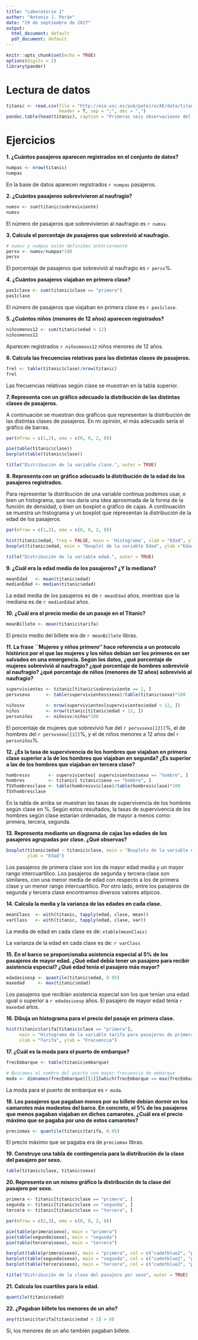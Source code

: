 ```yaml
---
title: "Laboratorio 1"
author: "Antonio J. Perán"
date: "29 de septiembre de 2017"
output:
  html_document: default
  pdf_document: default
---
```


```r
knitr::opts_chunk$set(echo = TRUE)
options(digits = 2)
library(pander)
```

# Lectura de datos

```r
titanic <- read.csv(file = "http://eio.usc.es/pub/pateiro/AE/data/titanic_es.csv",
                    header = T, sep = ";", dec = ",")
pandoc.table(head(titanic), caption = "Primeras seis observaciones del conjunto de datos")
```

# Ejercicios

**1. ¿Cuántos pasajeros aparecen registrados en el conjunto de datos?**  

```r
numpas <- nrow(titanic)
numpas
```

En la base de datos aparecen registrados `r numpas` pasajeros.

**2. ¿Cuántos pasajeros sobrevivieron al naufragio?**

```r
numsv <- sum(titanic$sobreviviente)
numsv
```

El número de pasajeros que sobrevivieron al naufragio es `r numsv`.

**3. Calcula el porcentaje de pasajeros que sobrevivió al naufragio.**

```r
# numsv y numpas están definidas anteriormente
persv <- numsv/numpas*100
persv
```

El porcentaje de pasajeros que sobrevivió al naufragio es `r persv`%. 

\newpage

**4. ¿Cuántos pasajeros viajaban en primera clase?**

```r
pas1clase <- sum(titanic$clase == "primera")
pas1clase
```

El número de pasajeros que viajaban en primera clase es `r pas1clase`.

**5. ¿Cuántos niños (menores de 12 años) aparecen registrados?**

```r
niñosmenos12 <- sum(titanic$edad < 12)
niñosmenos12
```

Aparecen registrados `r niñosmenos12` niños menores de 12 años.

**6. Calcula las frecuencias relativas para las distintas clases de pasajeros.**

```r
frel <- table(titanic$clase)/nrow(titanic)
frel
```

Las frecuencias relativas según clase se muestran en la tabla superior.  

**7. Representa con un gráfico adecuado la distribución de las distintas clases de pasajeros.**

A continuación se muestran dos gráficos que representan la distribución de las distintas clases de pasajeros. En mi opinión, el más adecuado sería el gráfico de barras.

```r
par(mfrow = c(1,2), oma = c(0, 0, 2, 0))

pie(table(titanic$clase))
barplot(table(titanic$clase))

title("Distribución de la variable clase.", outer = TRUE)
```

**8. Representa con un gráfico adecuado la distribución de la edad de los pasajeros registrados.**

Para representar la distribución de una variable continua podemos usar, o bien un histograma, que nos daría una idea aproximada de la forma de la función de densidad, o bien un boxplot o gráfico de cajas. A continuación se muestra un histograma y un boxplot que representan la distribución de la edad de los pasajeros.

```r
par(mfrow = c(1,2), oma = c(0, 0, 2, 0))

hist(titanic$edad, freq = FALSE, main = 'Histograma', xlab = "Edad", ylab = "Densidad" )
boxplot(titanic$edad, main = "Boxplot de la variable Edad", ylab ="Edad")

title("Distribución de la variable edad.", outer = TRUE)
```

**9. ¿Cuál era la edad media de los pasajeros? ¿Y la mediana?**

```r
meanEdad   <- mean(titanic$edad)
medianEdad <- median(titanic$edad)
```

La edad media de los pasajeros es de `r meanEdad` años, mientras que la mediana es de `r medianEdad` años.

**10. ¿Cuál era el precio medio de un pasaje en el Titanic?**

```r
meanBillete <- mean(titanic$tarifa)
```

El precio medio del billete era de `r meanBillete` libras.

**11. La frase ``Mujeres y niños primero'' hace referencia a un protocolo histórico por el que las mujeres y los niños debían ser los primeros en ser salvados en una emergencia. Según los datos, ¿qué porcentaje de mujeres sobrevivió al naufragio? ¿qué porcentaje de hombres sobrevivió al naufragio? ¿qué porcentaje de niños (menores de 12 años) sobrevivió al naufragio?**

```r
supervivientes <- titanic[titanic$sobreviviente == 1, ]
persvsexo      <- table(supervivientes$sexo)/table(titanic$sexo)*100

niñossv        <- nrow(supervivientes[supervivientes$edad < 12, ]) 
niños          <- nrow(titanic[titanic$edad < 12, ])
persvniños     <- niñossv/niños*100 
```

El porcentaje de mujeres que sobrevivió fue del `r persvsexo[[2]]`%, el de hombres del `r persvsexo[[1]]`%, y el de niños menores a 12 años del `r persvniños`%.


**12. ¿Es la tasa de supervivencia de los hombres que viajaban en primera clase superior a la de los hombres que viajaban en segunda? ¿Es superior a las de los hombres que viajaban en tercera clase?**

```r
hombressv       <- supervivientes[ supervivientes$sexo == "hombre", ]
hombres         <- titanic[ titanic$sexo == "hombre", ]
TSVhombresclase <- table(hombressv$clase)/table(hombres$clase)*100
TSVhombresclase
```

En la tabla de arriba se muestran las tasas de supervivencia de los hombres según clase en %. Según estos resultados, la tasas de supervivencia de los hombres según clase estarían ordenadas, de mayor a menos como: primera, tercera, segunda.

**13. Representa mediante un diagrama de cajas las edades de los pasajeros agrupadas por clase. ¿Qué observas?**

```r
boxplot(titanic$edad ~ titanic$clase, main = "Boxplots de la variable edad según clase", 
        ylab = "Edad")
```

\newpage

Los pasajeros de primera clase son los de mayor edad media y un mayor rango intercuartílico. Los pasajeros de segunda y tercera clase son similares, con una menor media de edad con respecto a los de primera clase y un menor rango intercuartílico. Por otro lado, entre los pasajeros de segunda y tercera clase encontramos diversos valores atípicos. 

**14. Calcula la media y la varianza de las edades en cada clase.**

```r
meanClass  <- with(titanic, tapply(edad, clase, mean))
varClass   <- with(titanic, tapply(edad, clase, var))
```

La media de edad en cada clase es de:
`xtable(meanClass)`

La varianza de la edad en cada clase es de:
`r varClass`

**15. En el barco se proporcionaba asistencia especial al 5% de los pasajeros de mayor edad. ¿Qué edad debía tener un pasajero para recibir asistencia especial? ¿Qué edad tenía el pasajero más mayor?**

```r
edadasisesp <- quantile(titanic$edad, 0.95) 
maxedad     <- max(titanic$edad)
```

Los pasajeros que recibían asistencia especial son los que tenían una edad igual o superior a `r edadasisesp` años. El pasajero de mayor edad tenía `r maxedad` años.

**16. Dibuja un histograma para el precio del pasaje en primera clase.**

```r
hist(titanic$tarifa[titanic$clase == "primera"],
     main = "Histograma de la variable tarifa para pasajeros de primera clase",
     xlab = "Tarifa", ylab = "Frecuencia")
```


**17. ¿Cuál es la moda para el puerto de embarque?**

```r
frecEmbarque <- table(titanic$embarque)

# Buscamos el nombre del puerto con mayor frecuencia de embarque
moda <- dimnames(frecEmbarque)[[1]][which(frecEmbarque == max(frecEmbarque))]
```

La moda para el puerto de embarque es `r moda`.


**18. Los pasajeros que pagaban menos por su billete debían dormir en los camarotes más modestos del barco. En concreto, el 5% de los pasajeros que menos pagaban viajaban en dichos camarotes. ¿Cuál era el precio máximo que se pagaba por uno de estos camarotes?**

```r
preciomax <- quantile(titanic$tarifa, 0.05)
```

El precio máximo que se pagaba era de `preciomax` libras.


**19. Construye una tabla de contingencia para la distribución de la clase del pasajero por sexo.**

```r
table(titanic$clase, titanic$sexo)
```

**20. Representa en un mismo gráfico la distribución de la clase del pasajero por sexo.**

```r
primera <- titanic[titanic$clase == "primera", ]
segunda <- titanic[titanic$clase == "segunda", ]
tercera <- titanic[titanic$clase == "tercera", ]

par(mfrow = c(2,3), oma = c(0, 0, 2, 0))

pie(table(primera$sexo), main = "primera")
pie(table(segunda$sexo), main = "segunda")
pie(table(tercera$sexo), main = "tercera")

barplot(table(primera$sexo), main = "primera", col = c("cadetblue2", "pink"))
barplot(table(segunda$sexo), main = "segunda", col = c("cadetblue2", "pink"))
barplot(table(tercera$sexo), main = "tercera", col = c("cadetblue2", "pink"))

title("Distribución de la clase del pasajero por sexo", outer = TRUE)
```



**21. Calcula los cuartiles para la edad.**

```r
quantile(titanic$edad)
```


**22. ¿Pagaban billete los menores de un año?**

```r
any(titanic$tarifa[titanic$edad < 1] > 0)
```

Sí, los menores de un año también pagaban billete.









